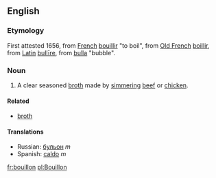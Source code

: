 ==English==
===Etymology===
First attested 1656, from [[French]] [[bouillir]] "to boil", from [[Old French]] [[boillir]], from [[Latin]] [[bullīre]], from [[bulla]] "bubble".
===Noun===
#A clear seasoned [[broth]] made by [[simmer]]ing [[beef]] or [[chicken]].
====Related====
*[[broth]]
====Translations====
*Russian: [[бульон]] ''m''
*Spanish: [[caldo]] ''m''

[[fr:bouillon]]
[[pl:Bouillon]]